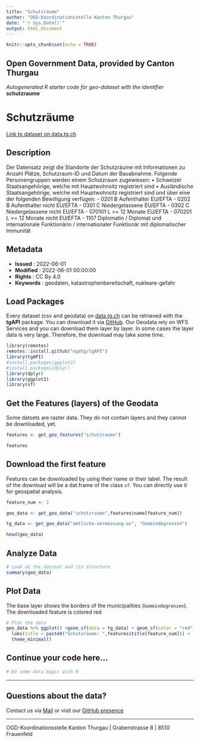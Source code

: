 ```yaml
---
title: "Schutzräume"
author: "OGD-Koordinationsstelle Kanton Thurgau"
date: "`r Sys.Date()`"
output: html_document
---
```


```r
knitr::opts_chunk$set(echo = TRUE)
```

## Open Government Data, provided by **Canton Thurgau**
*Autogenerated R starter code for geo-dataset with the identifier* **schutzraume**


# **Schutzräume**

[Link to dataset on data.tg.ch](https://data.tg.ch/explore/dataset/schutzraume/information/)

## Description

Der Datensatz zeigt die Standorte der Schutzräume mit Informationen zu Anzahl Plätze, Schutzraum-ID und Datum der Bauabnahme. Folgende Personengruppen werden einem Schutzraum zugewiesen: • Schweizer Staatsangehörige, welche mit Hauptwohnsitz registriert sind • Ausländische Staatsangehörige, welche mit Hauptwohnsitz registriert sind und über eine der folgenden Bewilligung verfügen: - 0201 B Aufenthalter EU/EFTA - 0202 B Aufenthalter nicht EU/EFTA - 0301 C Niedergelassene EU/EFTA - 0302 C Niedergelassene nicht EU/EFTA - 070101 L &gt;= 12 Monate EU/EFTA - 070201 L &gt;= 12 Monate nicht EU/EFTA - 1107 Diplomatin / Diplomat und internationale Funktionärin / internationaler Funktionär mit diplomatischer Immunität

## Metadata

- **Issued**                   : 2022-06-01
- **Modified**                 : 2022-06-01 00:00:00
- **Rights**                   : CC By 4.0
- **Keywords**                 : geodaten, katastrophenbereitschaft, nukleare-gefahr

## Load Packages

Every dataset (csv and geodata) on [data.tg.ch](https://data.tg.ch/pages/start/) can be retrieved with the **tgAPI** package. You can download it via [GitHub](https://github.com/ogdtg/tgAPI). Our Geodata rely on WFS Services and you can download them layer by layer. In some cases the layer data is very large. Therefore, the download may take some time.

```r
library(remotes)
remotes::install.github("ogdtg/tgAPI")
library(tgAPI)
#install.packages(ggplot2)
#install.packages(dplyr)
library(dplyr)
library(ggplot2)
library(sf)

```


## Get the Features (layers) of the Geodata

Some datsets are raster data. They do not contain layers and they cannot be downloaded, yet.

```r
features <- get_geo_features("schutzraume")

features
```


## Download the first feature

Features can be downloaded by using their name or their label. The result of the download will be a dat.frame of the class `sf`. You can directly use it for geospatial analysis.

```r

feature_num <- 1

geo_data <- get_geo_data("schutzraume",features$name[feature_num])

tg_data <- get_geo_data("amtliche-vermessung-av", "Gemeindegrenzen")

head(geo_data)
```


## Analyze Data

```r

# Look at the dataset and its structure
summary(geo_data)

```


## Plot Data

The base layer shows the borders of the municipalities (`Gemeindegrenzen`). The downloaded feature is colored red

```r

# Plot the data
geo_data %>% ggplot() +geom_sf(data = tg_data) + geom_sf(color = "red") +
  labs(title = paste0("Schutzräume: ",features$title[feature_num])) +
  theme_minimal()

```


## Continue your code here...


```r
# Do some data magic with R
```

------------------------------------------------------------------------

## Questions about the data?

Contact us via [Mail](mailto:ogd@tg.ch) or visit our [GitHub presence](https://github.com/ogdtg)


------------------------------------------------------------------------

OGD-Koordinationsstelle Kanton Thurgau | Grabenstrasse 8 | 8510 Frauenfeld

